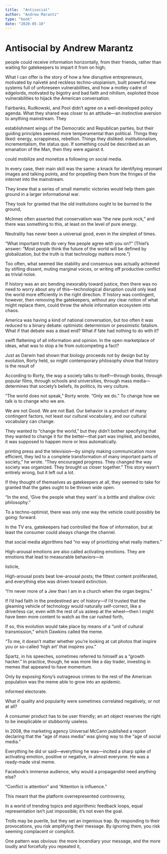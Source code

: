 ```yaml
---
title:  "Antisocial"
author: "Andrew Marantz"
type: "book"
date: "2020-05-10"
---
```


# Antisocial by Andrew Marantz

people could receive information horizontally, from their friends, rather than waiting for gatekeepers to impart it from on high;


What I can offer is the story of how a few disruptive entrepreneurs, motivated by naïveté and reckless techno-utopianism, built powerful new systems full of unforeseen vulnerabilities, and how a motley cadre of edgelords, motivated by bigotry and bad faith and nihilism, exploited those vulnerabilities to hijack the American conversation.


Fairbanks, Rudkowski, and Pool didn’t agree on a well-developed policy agenda. What they shared was closer to an attitude—an instinctive aversion to anything mainstream. They


establishment wings of the Democratic and Republican parties, but their guiding principles seemed more temperamental than political. Things they liked: energy, scrappiness, rebellion. Things they disliked: institutionalism, incrementalism, the status quo. If something could be described as an emanation of the Man, then they were against it.


could mobilize and monetize a following on social media.


In every case, their main skill was the same: a knack for identifying resonant images and talking points, and for propelling them from the fringes of the internet into the mainstream.


They knew that a series of small memetic victories would help them gain ground in a larger informational war.


They took for granted that the old institutions ought to be burned to the ground,


McInnes often asserted that conservatism was “the new punk rock,” and there was something to this, at least on the level of pure energy.


Neutrality has never been a universal good, even in the simplest of times.


“What important truth do very few people agree with you on?” (Thiel’s answer: “Most people think the future of the world will be defined by globalization, but the truth is that technology matters more.”)


Too often, what seemed like stability and consensus was actually achieved by stifling dissent, muting marginal voices, or writing off productive conflict as trivial noise.


If history was an arc bending inexorably toward justice, then there was no need to worry about any of this—technological disruption could only lead the world more efficiently in the right direction. If history was contingent, however, then removing the gatekeepers, without any clear notion of what might replace them, could throw the whole information ecosystem into chaos.


America was having a kind of national conversation, but too often it was reduced to a binary debate: optimistic determinism or pessimistic fatalism. What if that debate was a dead end? What if fate had nothing to do with it?


swift flattening of all information and opinion. In the open marketplace of ideas, what was to stop a lie from outcompeting a fact?


Just as Darwin had shown that biology proceeds not by design but by evolution, Rorty held, so might contemporary philosophy show that history is the result of


According to Rorty, the way a society talks to itself—through books, through popular films, through schools and universities, through mass media—determines that society’s beliefs, its politics, its very culture.


“The world does not speak,” Rorty wrote. “Only we do.” To change how we talk is to change who we are.


We are not Good. We are not Bad. Our behavior is a product of many contingent factors, not least our cultural vocabulary, and our cultural vocabulary can change.


They wanted to “change the world,” but they didn’t bother specifying that they wanted to change it for the better—that part was implied, and besides, it was supposed to happen more or less automatically.


printing press and the television—by simply making communication more efficient, they led to a complete transformation of many important parts of society,” he wrote. “They encouraged progress. They changed the way society was organized. They brought us closer together.” This story wasn’t entirely wrong, but it left out a lot.


If they thought of themselves as gatekeepers at all, they seemed to take for granted that the gates ought to be thrown wide open.


“In the end, ‘Give the people what they want’ is a brittle and shallow civic philosophy.”


To a techno-optimist, there was only one way the vehicle could possibly be going: forward.


In the TV era, gatekeepers had controlled the flow of information, but at least the consumer could always change the channel.


that social media algorithms had “no way of prioritizing what really matters.”


High-arousal emotions are also called activating emotions. They are emotions that lead to measurable behaviors—in


listicle,


High-arousal posts beat low-arousal posts; the fittest content proliferated, and everything else was driven toward extinction.


“I’m never more of a Jew than I am in a church when the organ begins.”


If I’d had faith in the predestined arc of history—if I’d trusted that the gleaming vehicle of technology would naturally self-correct, like a driverless car, even with the rest of us asleep at the wheel—then I might have been more content to watch as the car rushed forth,


If so, this evolution would take place by means of a “unit of cultural transmission,” which Dawkins called the meme.


“To me, it doesn’t matter whether you’re looking at cat photos that inspire you or so-called ‘high art’ that inspires you.”


Spartz, in his speeches, sometimes referred to himself as a “growth hacker.” In practice, though, he was more like a day trader, investing in memes that appeared to have momentum.


Only by exposing Kony’s outrageous crimes to the rest of the American population was the meme able to grow into an epidemic.


informed electorate.


What if quality and popularity were sometimes correlated negatively, or not at all?


A consumer product has to be user friendly; an art object reserves the right to be inexplicable or stubbornly useless.


In 2008, the marketing agency Universal McCann published a report declaring that the “age of mass media” was giving way to the “age of social media.”


Everything he did or said—everything he was—incited a sharp spike of activating emotion, positive or negative, in almost everyone. He was a ready-made viral meme.


Facebook’s immense audience, why would a propagandist need anything else?


“Conflict is attention” and “Attention is influence.”


This meant that the platform overrepresented controversy,


In a world of trending topics and algorithmic feedback loops, equal representation isn’t just impossible; it’s not even the goal.


Trolls may be puerile, but they set an ingenious trap. By responding to their provocations, you risk amplifying their message. By ignoring them, you risk seeming complacent or complicit.


One pattern was obvious: the more incendiary your message, and the more loudly and forcefully you repeated it,


